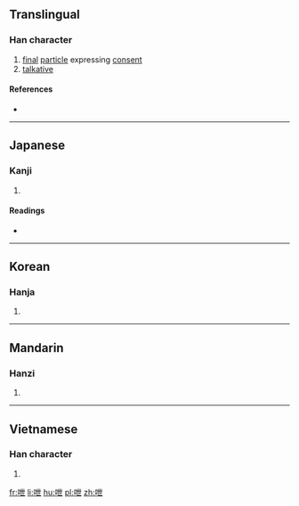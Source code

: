 ==Translingual==

===Han character===
{{Han char|rn=30|rad=口|as=05|sn=8|four=|canj=RPT|ids=⿰口世}}

# [[final]] [[particle]] expressing [[consent]]
# [[talkative]]

====References====
* {{Han ref|kx=0182.060|dkj=03449|dj=0401.080|hdz=10598.020|uh=546D|ud=21613}}

----

==Japanese==

===Kanji===
{{ja-kanji|grade=|rs=口05}}

# {{defn|lang=ja|sort=口05}}

====Readings====
* {{ja-readings|on=[[えい]] (ei), [[せつ]] (setsu), [[せち]] (sechi)|kun=[[しゃべる]] (shaberu), [[たのしむ]] (tanoshimu)}}

----

==Korean==

===Hanja===
{{ko-hanja|hangeul=예|rv=ye|mr=ye|y=yey}}

# {{defn|lang=ko|sort=口05}}

----

==Mandarin==

===Hanzi===
{{cmn-hanzi|pin=[[yì]] ([[yi4]])|wg=i<sup>4</sup>}}

# {{defn|lang=cmn|sort=口05}}

----

==Vietnamese==

===Han character===
{{vi-hantu|thé|rs=口05}}

# {{defn|lang=vi|sort=口05}}

[[fr:呭]]
[[li:呭]]
[[hu:呭]]
[[pl:呭]]
[[zh:呭]]